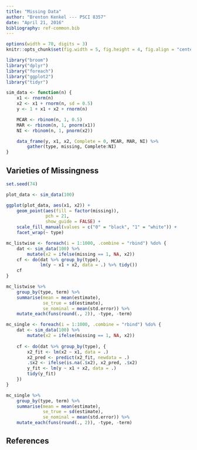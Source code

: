 ```yaml
---
title: "Missing Data"
author: "Brenton Kenkel --- PSCI 8357"
date: "April 21, 2016"
bibliography: ref-common.bib
---
```


```r
options(width = 70, digits = 3)
knitr::opts_chunk$set(fig.width = 5, fig.height = 4, fig.align = "center")
```

```r
library("broom")
library("dplyr")
library("foreach")
library("ggplot2")
library("tidyr")
```

```r
sim_data <- function(n) {
    x1 <- rnorm(n)
    x2 <- x1 + rnorm(n, sd = 0.5)
    y <- 1 + x1 + x2 + rnorm(n)

    MCAR <- rbinom(n, 1, 0.5)
    MAR <- rbinom(n, 1, pnorm(x1))
    NI <- rbinom(n, 1, pnorm(x2))

    data_frame(y, x1, x2, Complete = 0, MCAR, MAR, NI) %>%
        gather(type, missing, Complete:NI)
}
```

## Varieties of Missingness

```r
set.seed(74)

plot_data <- sim_data(100)

ggplot(plot_data, aes(x1, x2)) +
    geom_point(aes(fill = factor(missing)),
               pch = 21,
               show_guide = FALSE) +
    scale_fill_manual(values = c("0" = "black", "1" = "white")) +
    facet_wrap(~ type)
```

```r
mc_listwise <- foreach(i = 1:1000, .combine = "rbind") %do% {
    dat <- sim_data(100) %>%
        mutate(x2 = ifelse(missing == 1, NA, x2))
    cf <- do(dat %>% group_by(type),
             lm(y ~ x1 + x2, data = .) %>% tidy())
    cf
}

mc_listwise %>%
    group_by(type, term) %>%
    summarise(mean = mean(estimate),
              se_true = sd(estimate),
              se_nominal = mean(std.error)) %>%
    mutate_each(funs(round(., 2)), -type, -term)
```

```r
mc_single <- foreach(i = 1:1000, .combine = "rbind") %do% {
    dat <- sim_data(100) %>%
        mutate(x2 = ifelse(missing == 1, NA, x2))
    
    cf <- do(dat %>% group_by(type), {
        x2_fit <- lm(x2 ~ x1, data = .)
        x2_pred <- predict(x2_fit, newdata = .)
        .$x2 <- ifelse(is.na(.$x2), x2_pred, .$x2)
        y_fit <- lm(y ~ x1 + x2, data = .)
        tidy(y_fit)
    })
}

mc_single %>%
    group_by(type, term) %>%
    summarise(mean = mean(estimate),
              se_true = sd(estimate),
              se_nominal = mean(std.error)) %>%
    mutate_each(funs(round(., 2)), -type, -term)
```


## References
